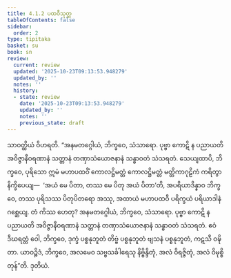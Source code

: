 ```yaml
---
title: 4.1.2 ပထဝီသုတ္တ
tableOfContents: false
sidebar:
  order: 2
type: tipitaka
basket: su
book: sn
review:
  current: review
  updated: '2025-10-23T09:13:53.948279'
  updated_by: ''
  notes: ''
  history:
  - state: review
    date: '2025-10-23T09:13:53.948279'
    updated_by: ''
    notes: ''
    previous_state: draft
---
```



<ReviewStatus review={frontmatter.review} showDetails={true} />

<HypothesisAnnotation frontmatter={frontmatter} />

<DynamicBreadcrumb />

<Division number="125" book="sn" e="ch" v="18" p="298">

<Paragraph number="830" book="sn">
သာဝတ္ထိယံ ဝိဟရတိ. “အနမတဂ္ဂေါယံ, ဘိက္ခဝေ, သံသာရော. ပုဗ္ဗာ ကောဋိ န ပညာယတိ အဝိဇ္ဇာနီဝရဏာနံ သတ္တာနံ တဏှာသံယောဇနာနံ သန္ဓာဝတံ သံသရတံ. သေယျထာပိ, ဘိက္ခဝေ, ပုရိသော ဣမံ မဟာပထဝိံ ကောလဋ္ဌိမတ္တံ ကောလဋ္ဌိမတ္တံ မတ္တိကာဂုဠိကံ ကရိတွာ နိက္ခိပေယျ—  ‘အယံ မေ ပိတာ, တဿ မေ ပိတု အယံ ပိတာ’တိ, အပရိယာဒိန္နာဝ ဘိက္ခဝေ, တဿ ပုရိသဿ ပိတုပိတရော အဿု, အထာယံ မဟာပထဝီ ပရိက္ခယံ ပရိယာဒါနံ ဂစ္ဆေယျ. တံ ကိဿ ဟေတု? အနမတဂ္ဂေါယံ, ဘိက္ခဝေ, သံသာရော. ပုဗ္ဗာ ကောဋိ န ပညာယတိ အဝိဇ္ဇာနီဝရဏာနံ သတ္တာနံ တဏှာသံယောဇနာနံ သန္ဓာဝတံ သံသရတံ. ဧဝံ ဒီဃရတ္တံ ဝေါ, ဘိက္ခဝေ, ဒုက္ခံ ပစ္စနုဘူတံ တိဗ္ဗံ ပစ္စနုဘူတံ ဗျသနံ ပစ္စနုဘူတံ, ကဋသီ ဝဍ္ဎိတာ. ယာဝဉ္စိဒံ, ဘိက္ခဝေ, အလမေဝ သဗ္ဗသင်္ခါရေသု နိဗ္ဗိန္ဒိတုံ, အလံ ဝိရဇ္ဇိတုံ, အလံ ဝိမုစ္စိတုန်”တိ.

</Paragraph>
</Division>

<Paragraph number="831" type="center" book="sn">
ဒုတိယံ.
</Paragraph>